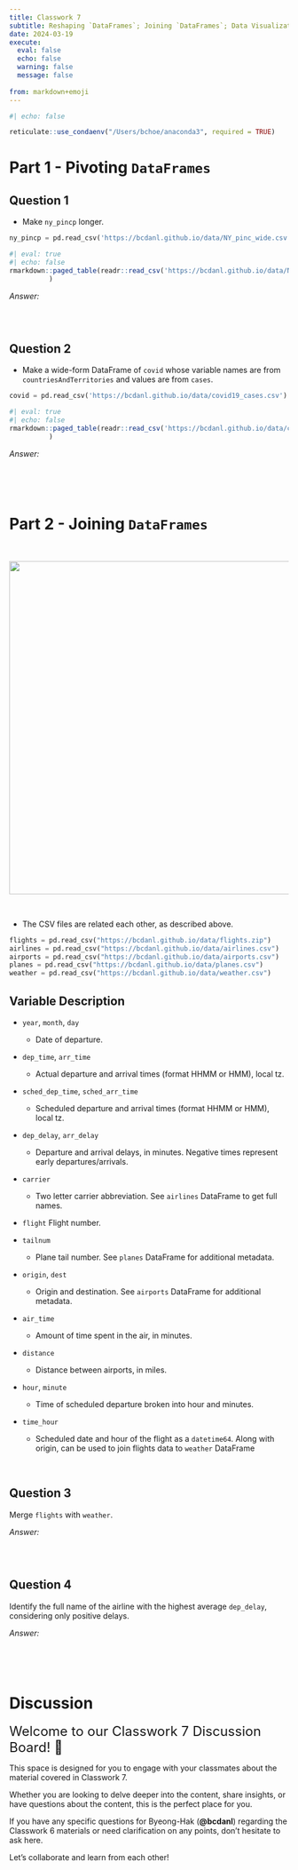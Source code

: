 ```yaml
---
title: Classwork 7
subtitle: Reshaping `DataFrames`; Joining `DataFrames`; Data Visualization
date: 2024-03-19
execute: 
  eval: false
  echo: false
  warning: false
  message: false
  
from: markdown+emoji
---
```


```r
#| echo: false

reticulate::use_condaenv("/Users/bchoe/anaconda3", required = TRUE)
```




# Part 1 - Pivoting `DataFrames`

## Question 1

-  Make `ny_pincp` longer.


```python
ny_pincp = pd.read_csv('https://bcdanl.github.io/data/NY_pinc_wide.csv')
```


```r
#| eval: true
#| echo: false
rmarkdown::paged_table(readr::read_csv('https://bcdanl.github.io/data/NY_pinc_wide.csv')
          )
```

*Answer:*
```python

```

<br>

## Question 2

- Make a wide-form DataFrame of `covid` whose variable names are from `countriesAndTerritories` and values are from `cases`.


```python
covid = pd.read_csv('https://bcdanl.github.io/data/covid19_cases.csv')
```


```r
#| eval: true
#| echo: false
rmarkdown::paged_table(readr::read_csv('https://bcdanl.github.io/data/covid19_cases.csv')
          )
```


*Answer:*
```python

```


<br><br>


# Part 2 - Joining `DataFrames`

<br>

<p align="center">
  <img src="https://bcdanl.github.io/lec_figs/relational-nycflights.png" width="600px">
</p>

<br>


- The CSV files are related each other, as described above.

```python
flights = pd.read_csv("https://bcdanl.github.io/data/flights.zip")
airlines = pd.read_csv("https://bcdanl.github.io/data/airlines.csv")
airports = pd.read_csv("https://bcdanl.github.io/data/airports.csv")
planes = pd.read_csv("https://bcdanl.github.io/data/planes.csv")
weather = pd.read_csv("https://bcdanl.github.io/data/weather.csv")
```

## Variable Description

- `year`, `month`, `day`
  - Date of departure.

- `dep_time`, `arr_time`
  - Actual departure and arrival times (format HHMM or HMM), local tz.

- `sched_dep_time`, `sched_arr_time`
  - Scheduled departure and arrival times (format HHMM or HMM), local tz.

- `dep_delay`, `arr_delay`
  - Departure and arrival delays, in minutes. Negative times represent early departures/arrivals.

- `carrier`
  - Two letter carrier abbreviation. See `airlines` DataFrame to get full names.

- `flight`
  Flight number.

- `tailnum`
  - Plane tail number. See `planes` DataFrame for additional metadata.

- `origin`, `dest`
  - Origin and destination. See `airports` DataFrame for additional metadata.

- `air_time`
  - Amount of time spent in the air, in minutes.

- `distance`
  - Distance between airports, in miles.

- `hour`, `minute`
  - Time of scheduled departure broken into hour and minutes.

- `time_hour`
  - Scheduled date and hour of the flight as a `datetime64`. Along with origin, can be used to join flights data to `weather` DataFrame



<br>

## Question 3

Merge `flights` with `weather`.

*Answer:*
```python

```

<br>

## Question 4

Identify the full name of the airline with the highest average `dep_delay`, considering only positive delays.

*Answer:*
```python

```

<br><br>



# Discussion

<font size = "5">Welcome to our Classwork 7 Discussion Board! 👋 </font>


This space is designed for you to engage with your classmates about the material covered in Classwork 7.

Whether you are looking to delve deeper into the content, share insights, or have questions about the content, this is the perfect place for you.

If you have any specific questions for Byeong-Hak (**@bcdanl**) regarding the Classwork 6 materials or need clarification on any points, don't hesitate to ask here. 

Let's collaborate and learn from each other!

